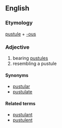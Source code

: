 ==English==

===Etymology===

[[pustule]] + [[-ous]]

===Adjective===
{{en-adj}}

# bearing [[pustule]]s
# resembling a pustule

====Synonyms====
*[[pustular]]
*[[pustulate]]

====Related terms====
*[[pustulant]]
*[[pustulent]]